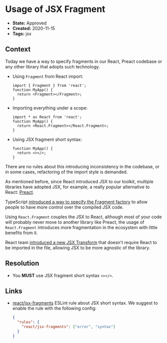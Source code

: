 # Usage of JSX Fragment

- **State:** Approved
- **Created:** 2020-11-15
- **Tags:** jsx

## Context

Today we have a way to specify fragments in our React, Preact codebase or
any other library that adopts such technology.

- Using `Fragment` from React import:

  ```tsx
  import { Fragment } from 'react';
  function MyApp() {
    return <Fragment></Fragment>;
  }
  ```

- Importing everything under a scope:

  ```tsx
  import * as React from 'react';
  function MyApp() {
    return <React.Fragment></React.Fragment>;
  }
  ```

- Using JSX fragment short syntax:

  ```tsx
  function MyApp() {
    return <></>;
  }
  ```

There are no rules about this introducing inconsistency in the codebase, or in
some cases, refactoring of the import style is demanded.

As mentioned before, since React introduced JSX to our toolkit, multiple
libraries have adopted JSX, for example, a really popular alternative to React:
[Preact](https://preactjs.com/).

TypeScript [introduced a way to specify the Fragment factory](https://github.com/microsoft/TypeScript/pull/38720)
to allow people to have more control over the compiled JSX code.

Using `React.Fragment` couples the JSX to React, although most of your code will
probably never move to another library like Preact, the usage of
`React.Fragment` introduces more fragmentation in the ecosystem with little
benefits from it.

React team [introduced a new JSX Transform](https://reactjs.org/blog/2020/09/22/introducing-the-new-jsx-transform.html)
that doesn't require React to be imported in the file, allowing JSX to be more
agnostic of the library.

## Resolution

- You **MUST** use JSX fragment short syntax `<></>`.

## Links

- [react/jsx-fragments](https://github.com/yannickcr/eslint-plugin-react/blob/master/docs/rules/jsx-fragments.md)
  ESLint rule about JSX short syntax. We suggest to enable the rule with the
  following config:

  ```json
  {
    "rules": {
      "react/jsx-fragments": ["error", "syntax"]
    }
  }
  ```
